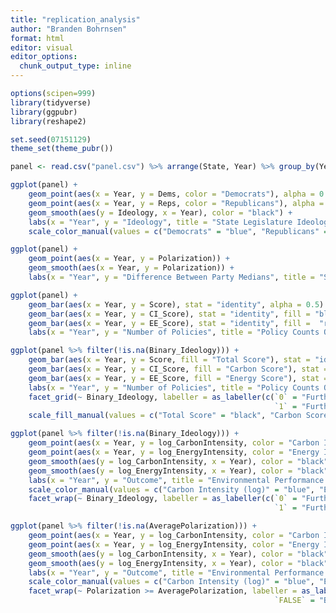 ```yaml
---
title: "replication_analysis"
author: "Branden Bohrnsen"
format: html
editor: visual
editor_options: 
  chunk_output_type: inline
---
```


```r
options(scipen=999)
library(tidyverse)
library(ggpubr)
library(reshape2)

set.seed(07151129)
theme_set(theme_pubr())
```

```r
panel <- read.csv("panel.csv") %>% arrange(State, Year) %>% group_by(Year) %>% mutate(AveragePolarization = mean(Polarization))

ggplot(panel) +
    geom_point(aes(x = Year, y = Dems, color = "Democrats"), alpha = 0.2) +
    geom_point(aes(x = Year, y = Reps, color = "Republicans"), alpha = 0.2) +
    geom_smooth(aes(y = Ideology, x = Year), color = "black") +
    labs(x = "Year", y = "Ideology", title = "State Legislature Ideology Over Time", color = "Party") +
    scale_color_manual(values = c("Democrats" = "blue", "Republicans" = "red"))

ggplot(panel) +
    geom_point(aes(x = Year, y = Polarization)) +
    geom_smooth(aes(x = Year, y = Polarization)) +
    labs(x = "Year", y = "Difference Between Party Medians", title = "State Legislature Polarization Over Time")

ggplot(panel) + 
    geom_bar(aes(x = Year, y = Score), stat = "identity", alpha = 0.5) +
    geom_bar(aes(x = Year, y = CI_Score), stat = "identity", fill = "blue", alpha = 0.15) +
    geom_bar(aes(x = Year, y = EE_Score), stat = "identity", fill =  "red", alpha = 0.15) +
    labs(x = "Year", y = "Number of Policies", title = "Policy Counts Over Time by Category")

ggplot(panel %>% filter(!is.na(Binary_Ideology))) + 
    geom_bar(aes(x = Year, y = Score, fill = "Total Score"), stat = "identity", alpha = 0.) +
    geom_bar(aes(x = Year, y = CI_Score, fill = "Carbon Score"), stat = "identity", alpha = 0.5) +
    geom_bar(aes(x = Year, y = EE_Score, fill = "Energy Score"), stat = "identity", alpha = 0.5) +
    labs(x = "Year", y = "Number of Policies", title = "Policy Counts Over Time by Category", fill = "Score") +
    facet_grid(~ Binary_Ideology, labeller = as_labeller(c(`0` = "Further Left than Median", 
                                                           `1` = "Further Right than Median"))) +
    scale_fill_manual(values = c("Total Score" = "black", "Carbon Score" = "blue", "Energy Score" = "red"))
```



```r
ggplot(panel %>% filter(!is.na(Binary_Ideology))) +
    geom_point(aes(x = Year, y = log_CarbonIntensity, color = "Carbon Intensity (log)"), alpha = 0.2) +
    geom_point(aes(x = Year, y = log_EnergyIntensity, color = "Energy Intensity (log)"), alpha = 0.2) +
    geom_smooth(aes(y = log_CarbonIntensity, x = Year), color = "black") +
    geom_smooth(aes(y = log_EnergyIntensity, x = Year), color = "black") +
    labs(x = "Year", y = "Outcome", title = "Environmental Performance Over Time", color = "Outcome") +
    scale_color_manual(values = c("Carbon Intensity (log)" = "blue", "Energy Intensity (log)" = "red")) +
    facet_wrap(~ Binary_Ideology, labeller = as_labeller(c(`0` = "Further Left than Median", 
                                                           `1` = "Further Right than Median")))

ggplot(panel %>% filter(!is.na(AveragePolarization))) +
    geom_point(aes(x = Year, y = log_CarbonIntensity, color = "Carbon Intensity (log)"), alpha = 0.2) +
    geom_point(aes(x = Year, y = log_EnergyIntensity, color = "Energy Intensity (log)"), alpha = 0.2) +
    geom_smooth(aes(y = log_CarbonIntensity, x = Year), color = "black") +
    geom_smooth(aes(y = log_EnergyIntensity, x = Year), color = "black") +
    labs(x = "Year", y = "Outcome", title = "Environmental Performance Over Time", color = "Outcome") +
    scale_color_manual(values = c("Carbon Intensity (log)" = "blue", "Energy Intensity (log)" = "red")) +
    facet_wrap(~ Polarization >= AveragePolarization, labeller = as_labeller(c(`TRUE` = "Above Average Polarization", 
                                                           `FALSE` = "Below Average Polarization")))
```